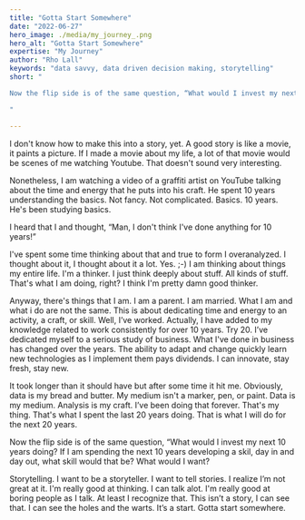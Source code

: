 ```yaml
---
title: "Gotta Start Somewhere"
date: "2022-06-27"
hero_image: ./media/my_journey_.png
hero_alt: "Gotta Start Somewhere"
expertise: "My Journey"
author: "Rho Lall"
keywords: "data savvy, data driven decision making, storytelling"
short: "

Now the flip side is of the same question, “What would I invest my next 10 years doing? If I am spending the next 10 years developing a skill, day in and day out, what skill would that be? What would I want? 

"

---
```


I don't know how to make this into a story, yet. A good story is like a movie, it paints a picture. If I made a movie about my life, a lot of that movie would be scenes of me watching Youtube. That doesn't sound very interesting. 

Nonetheless, I am watching a video of a graffiti artist on YouTube talking about the time and energy that he puts into his craft. He spent 10 years understanding the basics. Not fancy. Not complicated. Basics. 10 years. He's been studying basics. 

I heard that I and thought, “Man, I don't think I've done anything for 10 years!”

I've spent some time thinking about that and true to form I overanalyzed. I thought about it, I thought about it a lot. Yes. ;-) I am thinking about things my entire life. I'm a thinker. I just think deeply about stuff. All kinds of stuff. That's what I am doing, right? I think I'm pretty damn good thinker. 

Anyway, there's things that I am. I am a parent. I am married. What I am and what i do are not the same. This is about dedicating time and energy to an activity, a craft, or skill. Well, I’ve worked. Actually, I have added to my knowledge related to work consistently for over 10 years. Try 20. I’ve dedicated myself to a serious study of business. What I've done in business has changed over the years. The ability to adapt and change quickly learn new technologies as I implement them pays dividends. I can innovate, stay fresh, stay new. 

It took longer than it should have but after some time it hit me. Obviously, data is my bread and butter. My medium isn't a marker, pen, or paint. Data is my medium. Analysis is my craft. I’ve been doing that forever. That's my thing. That's what I spent the last 20 years doing. That is what I will do for the next 20 years. 

Now the flip side is of the same question, “What would I invest my next 10 years doing? If I am spending the next 10 years developing a skil, day in and day out, what skill would that be? What would I want? 

Storytelling. I want to be a storyteller. I want to tell stories. I realize I’m not great at it. I'm really good at thinking. I can talk alot. I'm really good at boring people as I talk. At least I recognize that. This isn’t a story, I can see that. I can see the holes and the warts. It’s a start. Gotta start somewhere.
